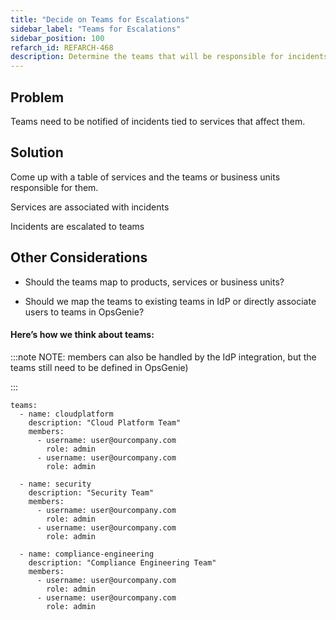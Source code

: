 ```yaml
---
title: "Decide on Teams for Escalations"
sidebar_label: "Teams for Escalations"
sidebar_position: 100
refarch_id: REFARCH-468
description: Determine the teams that will be responsible for incidents
---
```


## Problem
Teams need to be notified of incidents tied to services that affect them.

## Solution
Come up with a table of services and the teams or business units responsible for them.

Services are associated with incidents

Incidents are escalated to teams

## Other Considerations
- Should the teams map to products, services or business units?

- Should we map the teams to existing teams in IdP or directly associate users to teams in OpsGenie?

#### **Here’s how we think about teams:**

:::note
NOTE: members can also be handled by the IdP integration, but the teams still need to be defined in OpsGenie)

:::

```
teams:
  - name: cloudplatform
    description: "Cloud Platform Team"
    members:
      - username: user@ourcompany.com
        role: admin
      - username: user@ourcompany.com
        role: admin

  - name: security
    description: "Security Team"
    members:
      - username: user@ourcompany.com
        role: admin
      - username: user@ourcompany.com
        role: admin

  - name: compliance-engineering
    description: "Compliance Engineering Team"
    members:
      - username: user@ourcompany.com
        role: admin
      - username: user@ourcompany.com
        role: admin
```



